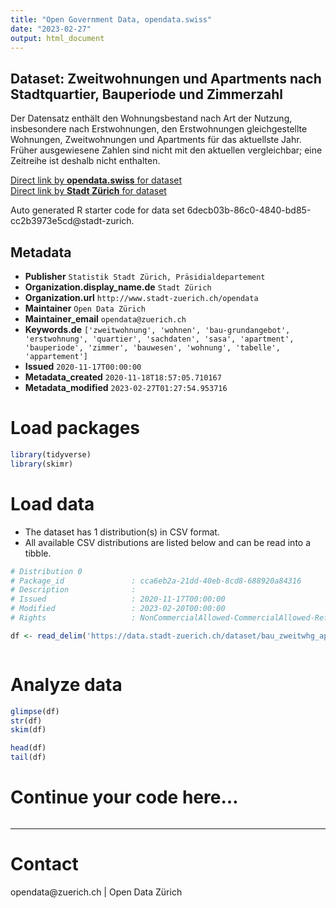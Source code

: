 ```yaml
---
title: "Open Government Data, opendata.swiss"
date: "2023-02-27"
output: html_document
---
```


## Dataset: Zweitwohnungen und Apartments nach Stadtquartier, Bauperiode und Zimmerzahl

Der Datensatz enthält den Wohnungsbestand nach Art der Nutzung, insbesondere nach Erstwohnungen, den Erstwohnungen gleichgestellte Wohnungen, Zweitwohnungen und Apartments für das aktuellste Jahr. Früher ausgewiesene Zahlen sind nicht mit den aktuellen vergleichbar; eine Zeitreihe ist deshalb nicht enthalten.

[Direct link by **opendata.swiss** for dataset](https://opendata.swiss/de/dataset/zweitwohnungen-und-apartments-nach-stadtquartier-bauperiode-und-zimmerzahl)<br>
[Direct link by **Stadt Zürich** for dataset](https://data.stadt-zuerich.ch/dataset/bau_zweitwhg_apartment_quartier_bauperiode_zizahl_od5414)

Auto generated R starter code for data set 6decb03b-86c0-4840-bd85-cc2b3973e5cd@stadt-zurich.

## Metadata

- **Publisher** `Statistik Stadt Zürich, Präsidialdepartement`
- **Organization.display_name.de** `Stadt Zürich`
- **Organization.url** `http://www.stadt-zuerich.ch/opendata`
- **Maintainer** `Open Data Zürich`
- **Maintainer_email** `opendata@zuerich.ch`
- **Keywords.de** `['zweitwohnung', 'wohnen', 'bau-grundangebot', 'erstwohnung', 'quartier', 'sachdaten', 'sasa', 'apartment', 'bauperiode', 'zimmer', 'bauwesen', 'wohnung', 'tabelle', 'appartement']`
- **Issued** `2020-11-17T00:00:00`
- **Metadata_created** `2020-11-18T18:57:05.710167`
- **Metadata_modified** `2023-02-27T01:27:54.953716`


# Load packages

```r

library(tidyverse)
library(skimr)

```

# Load data

-   The dataset has 1 distribution(s) in CSV format.
-   All available CSV distributions are listed below and can be read into a tibble.

```r

# Distribution 0
# Package_id               : cca6eb2a-21dd-40eb-8cd8-688920a84316
# Description              : 
# Issued                   : 2020-11-17T00:00:00
# Modified                 : 2023-02-20T00:00:00
# Rights                   : NonCommercialAllowed-CommercialAllowed-ReferenceNotRequired

df <- read_delim('https://data.stadt-zuerich.ch/dataset/bau_zweitwhg_apartment_quartier_bauperiode_zizahl_od5414/download/BAU541OD5414.csv')



```

# Analyze data

```r

glimpse(df)
str(df)
skim(df)

head(df)
tail(df)

```

# Continue your code here...

```r

```

------------------------------------------------------------------------

# Contact

opendata@zuerich.ch | Open Data Zürich
